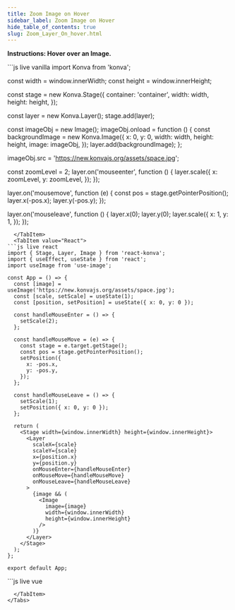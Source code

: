 ```yaml
---
title: Zoom Image on Hover
sidebar_label: Zoom Image on Hover
hide_table_of_contents: true
slug: Zoom_Layer_On_hover.html
---
```


**Instructions: Hover over an Image.**


<Tabs>
  <TabItem value="Vanilla" default>
```js live vanilla
import Konva from 'konva';

const width = window.innerWidth;
const height = window.innerHeight;

const stage = new Konva.Stage({
  container: 'container',
  width: width,
  height: height,
});

const layer = new Konva.Layer();
stage.add(layer);

const imageObj = new Image();
imageObj.onload = function () {
  const backgroundImage = new Konva.Image({
    x: 0,
    y: 0,
    width: width,
    height: height,
    image: imageObj,
  });
  layer.add(backgroundImage);
};

imageObj.src = 'https://new.konvajs.org/assets/space.jpg';

const zoomLevel = 2;
layer.on('mouseenter', function () {
  layer.scale({
    x: zoomLevel,
    y: zoomLevel,
  });
});

layer.on('mousemove', function (e) {
  const pos = stage.getPointerPosition();
  layer.x(-pos.x);
  layer.y(-pos.y);
});

layer.on('mouseleave', function () {
  layer.x(0);
  layer.y(0);
  layer.scale({
    x: 1,
    y: 1,
  });
});
```
  </TabItem>
  <TabItem value="React">
```js live react
import { Stage, Layer, Image } from 'react-konva';
import { useEffect, useState } from 'react';
import useImage from 'use-image';

const App = () => {
  const [image] = useImage('https://new.konvajs.org/assets/space.jpg');
  const [scale, setScale] = useState(1);
  const [position, setPosition] = useState({ x: 0, y: 0 });

  const handleMouseEnter = () => {
    setScale(2);
  };

  const handleMouseMove = (e) => {
    const stage = e.target.getStage();
    const pos = stage.getPointerPosition();
    setPosition({
      x: -pos.x,
      y: -pos.y,
    });
  };

  const handleMouseLeave = () => {
    setScale(1);
    setPosition({ x: 0, y: 0 });
  };

  return (
    <Stage width={window.innerWidth} height={window.innerHeight}>
      <Layer
        scaleX={scale}
        scaleY={scale}
        x={position.x}
        y={position.y}
        onMouseEnter={handleMouseEnter}
        onMouseMove={handleMouseMove}
        onMouseLeave={handleMouseLeave}
      >
        {image && (
          <Image
            image={image}
            width={window.innerWidth}
            height={window.innerHeight}
          />
        )}
      </Layer>
    </Stage>
  );
};

export default App;
```
  </TabItem>
  <TabItem value="Vue">
```js live vue
<template>
  <v-stage :config="stageSize">
    <v-layer
      :config="{
        scaleX: scale,
        scaleY: scale,
        x: position.x,
        y: position.y
      }"
      @mouseenter="handleMouseEnter"
      @mousemove="handleMouseMove"
      @mouseleave="handleMouseLeave"
    >
      <v-image
        v-if="image"
        :config="{
          image: image,
          width: stageSize.width,
          height: stageSize.height
        }"
      />
    </v-layer>
  </v-stage>
</template>

<script setup>
import { ref, onMounted } from 'vue';
import { useImage } from 'vue-konva';

const stageSize = {
  width: window.innerWidth,
  height: window.innerHeight
};

const scale = ref(1);
const position = ref({ x: 0, y: 0 });
const [image] = useImage('https://new.konvajs.org/assets/space.jpg');

const handleMouseEnter = () => {
  scale.value = 2;
};

const handleMouseMove = (e) => {
  const stage = e.target.getStage();
  const pos = stage.getPointerPosition();
  position.value = {
    x: -pos.x,
    y: -pos.y
  };
};

const handleMouseLeave = () => {
  scale.value = 1;
  position.value = { x: 0, y: 0 };
};
</script>
```
  </TabItem>
</Tabs>
